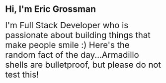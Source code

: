 # Hi, I'm Eric Grossman

<div style='font-size:2.8vw'>
    I'm Full Stack Developer who is passionate about building things that make people smile :)
    Here's the random fact of the day...Armadillo shells are bulletproof, but please do not test
    this!
</div>
